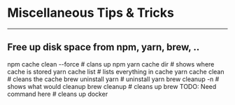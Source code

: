 # Miscellaneous Tips & Tricks

---

## Free up disk space from npm, yarn, brew, ..

<text top={5}>
    npm cache clean --force # clans up npm yarn cache dir # shows where cache is
    stored yarn cache list # lists everything in cache yarn cache clean # cleans
    the cache brew uninstall yarn # uninstall yarn brew cleanup -n # shows what
    would cleanup brew cleanup # cleans up brew TODO: Need command here # cleans
    up docker
</text>
